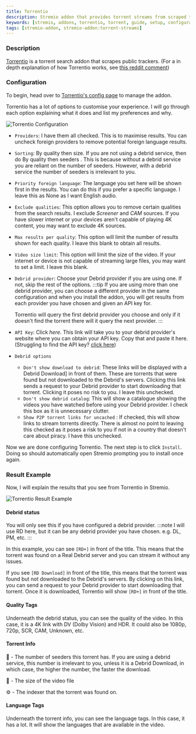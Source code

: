 ```yaml
---
title: Torrentio
description: Stremio addon that provides torrent streams from scraped torrent providers.
keywords: [stremio, addons, torrentio, torrent, guide, setup, configuration, install, link]
tags: [stremio-addon, stremio-addon:torrent-streams]
---
```


<StremioAddonButtons id="torrentio" source="https://github.com/TheBeastLT/torrentio-scraper" manifest="https://torrentio.strem.fun/manifest.json" configurable={true}/> 

<h3>Description</h3>

[Torrentio](https://github.com/TheBeastLT/torrentio-scraper) is a torrent search addon that scrapes public trackers. (For a in depth explanation of how Torrentio works, see [this reddit comment](https://www.reddit.com/r/StremioAddons/comments/19fmjlp/comment/kjlnwru/))

<h3>Configuration</h3>

To begin, head over to [Torrentio's config page](https://torrentio.strem.fun/configure) to manage the addon.

Torrentio has a lot of options to customise your experience. I will go through each option explaining what it does and list my preferences and why.

![Torrentio Configuration](/img/stremio/torrentio_setup.png)

- `Providers`: I have them all checked. This is to maximise results. You can uncheck foreign providers to remove potential foreign language results.
- `Sorting`: By quality then size. If you are not using a debrid service, then do By quality then seeders . This is because without a debrid service you are reliant on the number of seeders. However, with a debrid service the number of seeders is irrelevant to you.
- `Priority foreign language`: The language you set here will be shown first in the results. You can do this if you prefer a specific language. I leave this as None as I want English audio. 
- `Exclude qualities`: This option allows you to remove certain qualities from the search results. I exclude *Screener* and *CAM* sources. If you have slower internet or your devices aren't capable of playing 4K content, you may want to exclude 4K sources.
- `Max results per quality`: This option will limit the number of results shown for each quality. I leave this blank to obtain all results.
- `Video size limit`: This option will limit the size of the video. If your internet or device is not capable of streaming large files, you may want to set a limit. I leave this blank.
- `Debrid provider`: Choose your Debrid provider if you are using one. If not, skip the rest of the options.
    :::tip
    If you are using more than one debrid provider, you can choose a different provider in the same configuration and when you install the addon, you will get results from each provider you have chosen and given an API key for.

    Torrentio will query the first debrid provider you choose and only if it doesn't find the torrent there will it query the next provider.
    :::
- `API Key`: Click *here*. This link will take you to your debrid provider's website where you can obtain your API key. Copy that and paste it here. (Struggling to find the API key? [click here](/stremio/faq#where-can-i-find-my-debrid-api-key))
- `Debrid options`
    - `Don't show download to debrid`: These links will be displayed with a Debrid Download] in front of them. 
        These are torrents that were found but not downloaded to the Debrid's servers. 
        Clicking this link sends a request to your Debrid provider to start downloading that torrent. 
        Clicking it poses no risk to you. I leave this unchecked.
    - `Don't show debrid catalog`: This will show a catalogue showing the videos you have watched before using your Debrid provider. 
                                    I check this box as it is unnecessary clutter.
    - `Show P2P torrent links for uncached` :  If checked, this will show links to stream torrents directly. 
                                                There is almost no point to leaving this checked as it poses a risk to you if not in a country that doesn't care about piracy. 
                                                I have this unchecked.

Now we are done configuring Torrentio. 
The next step is to click `Install`. 
Doing so should automatically open Stremio prompting you to install once again.

<h3>Result Example</h3>

Now, I will explain the results that you see from Torrentio in Stremio.

![Torrentio Result Example](/img/stremio/torrentio_result.png)

<h4>Debrid status</h4>

You will only see this if you have configured a debrid provider.
:::note
I will use RD here, but it can be any debrid provider you have chosen. e.g. DL, PM, etc.
:::

In this example, you can see `[RD+]` in front of the title. This means that the torrent was found on a Real Debrid server and you can stream it without any issues.

If you see `[RD Download]` in front of the title, this means that the torrent was found but not downloaded to the Debrid's servers.
By clicking on this link, you can send a request to your Debrid provider to start downloading that torrent. Once it is downloaded, Torrentio will show `[RD+]` in front of the title.

<h4>Quality Tags</h4>

Underneath the debrid status, you can see the quality of the video. In this case, it is a 4K link with DV (Dolby Vision) and HDR. 
It could also be 1080p, 720p, SCR, CAM, Unknown, etc.

<h4>Torrent Info</h4>

:bust_in_silhouette: - The number of seeders this torrent has. 
If you are using a debrid service, this number is irrelevant to you, unless it is a Debrid Download, in which case, the higher the number, the faster the download.

:floppy_disk: - The size of the video file

:gear: - The indexer that the torrent was found on.

<h4>Language Tags</h4>

Underneath the torrent info, you can see the language tags. In this case, it has a lot. 
It will show the languages that are available in the video.